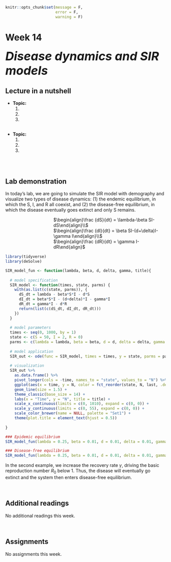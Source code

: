 ```r
knitr::opts_chunk$set(message = F, 
                      error = F, 
                      warning = F)

```

# Week 14 {-} 
<div style = "font-size: 28pt"> **_Disease dynamics and SIR models_**</div>

## Lecture in a nutshell {-}

* **Topic:**
    1. 
    2. 
    3. 
    
<div style="height:1px ;"><br></div>

* **Topic:**
    1. 
    2. 
    3.

<div style="height:1px ;"><br></div>    
<br>


## Lab demonstration {-}

In today's lab, we are going to simulate the SIR model with demography and visualize two types of disease dynamics: (1) the endemic equilibrium, in which the S, I, and R all coexist, and (2) the disease-free equilibrium, in which the disease eventually goes extinct and only S remains. 

<div style="margin-left: 30%;">$\begin{align}\frac {dS}{dt} = \lambda-\beta SI-dS\end{align}\\$</div>
<div style="margin-left: 30%;">$\begin{align}\frac {dI}{dt} = \beta SI-(d+\delta)I-\gamma I\end{align}\\$</div>
<div style="margin-left: 30%; margin-bottom: 15px;">$\begin{align}\frac {dR}{dt} = \gamma I-dR\end{align}$</div>

```r
library(tidyverse)
library(deSolve)

SIR_model_fun <- function(lambda, beta, d, delta, gamma, title){
  
  # model specification
  SIR_model <- function(times, state, parms) {
    with(as.list(c(state, parms)), {
      dS_dt = lambda - beta*S*I - d*S
      dI_dt = beta*S*I - (d+delta)*I - gamma*I 
      dR_dt = gamma*I - d*R
      return(list(c(dS_dt, dI_dt, dR_dt)))
    })
  }
  
  # model parameters
  times <- seq(0, 1000, by = 1)
  state <- c(S = 50, I = 2, R = 0)
  parms <- c(lambda = lambda, beta = beta, d = d, delta = delta, gamma = gamma)
  
  # model application
  SIR_out <- ode(func = SIR_model, times = times, y = state, parms = parms)
  
  # visualization
  SIR_out %>%
    as.data.frame() %>%
    pivot_longer(cols = -time, names_to = "state", values_to = "N") %>%
    ggplot(aes(x = time, y = N, color = fct_reorder(state, N, last, .desc = T))) + 
    geom_line(size = 1.5) +
    theme_classic(base_size = 14) +
    labs(x = "Time", y = "N", title = title) +
    scale_x_continuous(limits = c(0, 1010), expand = c(0, 0)) +
    scale_y_continuous(limits = c(0, 55), expand = c(0, 0)) +
    scale_color_brewer(name = NULL, palette = "Set1") + 
    theme(plot.title = element_text(hjust = 0.5))
  
}

### Epidemic equilibrium  
SIR_model_fun(lambda = 0.25, beta = 0.01, d = 0.01, delta = 0.01, gamma = 0.02, title = "Epidemic equilibrium")

### Disease-free equilibrium
SIR_model_fun(lambda = 0.25, beta = 0.01, d = 0.01, delta = 0.01, gamma = 0.3, title = "Disease-free equilibrium")

```

In the second example, we increase the recovery rate $\gamma$, driving the basic reproduction number $R_{0}$ below 1. Thus, the disease will eventually go extinct and the system then enters disease-free equilibrium.  

<br>

## Additional readings {-}

No additional readings this week.

<br>

## Assignments {-}

No assignments this week.


